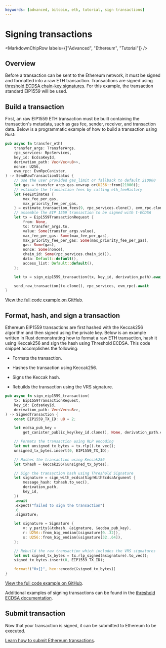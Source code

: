 ```yaml
---
keywords: [advanced, bitcoin, eth, tutorial, sign transactions]
---
```



# Signing transactions

<MarkdownChipRow labels={["Advanced", "Ethereum", "Tutorial"]} />

## Overview

Before a transaction can be sent to the Ethereum network, it must be signed and formatted into a raw ETH transaction. Transactions are signed using [threshold ECDSA chain-key signatures](/docs/current/developer-docs/smart-contracts/signatures/t-ecdsa). For this example, the transaction standard EIP1559 will be used.

## Build a transaction

First, an raw EIP1559 ETH transaction must be built containing the transaction's metadata, such as gas fee, sender, receiver, and transaction data. Below is a programmatic example of how to build a transaction using Rust:

```rust
pub async fn transfer_eth(
    transfer_args: TransferArgs,
    rpc_services: RpcServices,
    key_id: EcdsaKeyId,
    derivation_path: Vec<Vec<u8>>,
    nonce: U256,
    evm_rpc: EvmRpcCanister,
) -> SendRawTransactionStatus {
    // use the user provided gas_limit or fallback to default 210000
    let gas = transfer_args.gas.unwrap_or(U256::from(21000));
    // estimate the transaction fees by calling eth_feeHistory
    let FeeEstimates {
        max_fee_per_gas,
        max_priority_fee_per_gas,
    } = estimate_transaction_fees(9, rpc_services.clone(), evm_rpc.clone()).await;
    // assemble the EIP 1559 transaction to be signed with t-ECDSA
    let tx = Eip1559TransactionRequest {
        from: None,
        to: transfer_args.to,
        value: Some(transfer_args.value),
        max_fee_per_gas: Some(max_fee_per_gas),
        max_priority_fee_per_gas: Some(max_priority_fee_per_gas),
        gas: Some(gas),
        nonce: Some(nonce),
        chain_id: Some(rpc_services.chain_id()),
        data: Default::default(),
        access_list: Default::default(),
    };

    let tx = sign_eip1559_transaction(tx, key_id, derivation_path).await;

    send_raw_transaction(tx.clone(), rpc_services, evm_rpc).await
}
```

[View the full code example on GitHub](https://github.com/letmejustputthishere/chain-fusion-starter/blob/5b97edabc8d5dacac44795c3db005805804fdb46/packages/ic-evm-utils/src/eth_send_raw_transaction.rs#L43).

## Format, hash, and sign a transaction

Ethereum EIP1559 transactions are first hashed with the Keccak256 algorithm and then signed using the private key. Below is an example written in Rust demonstrating how to format a raw ETH transaction, hash it using Keccak256 and sign the hash using Threshold ECDSA. This code snippet accomplishes the following:

- Formats the transaction.

- Hashes the transaction using Keccak256.

- Signs the Keccak hash.

- Rebuilds the transaction using the VRS signature.

```rust
pub async fn sign_eip1559_transaction(
    tx: Eip1559TransactionRequest,
    key_id: EcdsaKeyId,
    derivation_path: Vec<Vec<u8>>,
) -> SignedTransaction {
    const EIP1559_TX_ID: u8 = 2;

    let ecdsa_pub_key =
        get_canister_public_key(key_id.clone(), None, derivation_path.clone()).await;

    // Formats the transaction using RLP encoding
    let mut unsigned_tx_bytes = tx.rlp().to_vec();
    unsigned_tx_bytes.insert(0, EIP1559_TX_ID); 

    // Hashes the transaction using Keccak256
    let txhash = keccak256(&unsigned_tx_bytes);

    // Sign the transaction hash using Threshold Signature
    let signature = sign_with_ecdsa(SignWithEcdsaArgument { 
        message_hash: txhash.to_vec(),
        derivation_path,
        key_id,
    })
    .await
    .expect("failed to sign the transaction")
    .0
    .signature;

    let signature = Signature {
        v: y_parity(&txhash, &signature, &ecdsa_pub_key),
        r: U256::from_big_endian(&signature[0..32]),
        s: U256::from_big_endian(&signature[32..64]),
    };

    // Rebuild the raw transaction which includes the VRS signatures
    let mut signed_tx_bytes = tx.rlp_signed(&signature).to_vec();
    signed_tx_bytes.insert(0, EIP1559_TX_ID);

    format!("0x{}", hex::encode(&signed_tx_bytes))
}
```

[View the full code example on GitHub](https://github.com/letmejustputthishere/chain-fusion-starter/blob/5b97edabc8d5dacac44795c3db005805804fdb46/packages/ic-evm-utils/src/evm_signer.rs#L52).

Additional examples of signing transactions can be found in the [threshold ECDSA documentation](/docs/current/developer-docs/smart-contracts/signatures/signing-messages-t-ecdsa).

## Submit transaction

Now that your transaction is signed, it can be submitted to Ethereum to be executed.

[Learn how to submit Ethereum transactions](submit-transactions.mdx).

